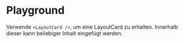 # Playground

Verwende `<LayoutCard />`, um eine LayoutCard zu erhalten. Innerhalb dieser kann beliebiger Inhalt eingefügt werden.

<LiveCodeEditor />
